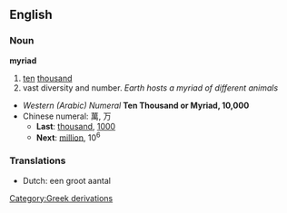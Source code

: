 ==English==

===Noun===
'''myriad'''
#[[ten]] [[thousand]]
#vast diversity and number. ''Earth hosts a myriad of different animals''
*''Western (Arabic) Numeral'' '''Ten Thousand or Myriad, 10,000'''
*Chinese numeral: 萬, 万
**'''Last''': [[thousand]], [[1000]]
**'''Next''': [[million]], 10<sup>6</sup>

===Translations===
*Dutch: een groot aantal

[[Category:Greek derivations]]